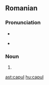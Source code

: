 ==Romanian==

===Pronunciation===
* {{IPA|[ˈka.pul]|lang=ro}}
* {{qualifier|informal}} {{IPA|[ˈka.pu]|lang=ro}}

===Noun===
{{head|ro|noun form|g=n}}

# {{ro-form-noun|d|s|na|cap}}

[[ast:capul]]
[[hu:capul]]